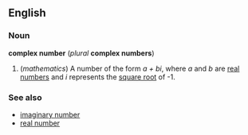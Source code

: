 ==English==
===Noun===
'''complex number''' (''plural'' '''complex numbers''')

#(''mathematics'') A number of the form ''a + bi'', where ''a'' and ''b'' are [[real number]]s and ''i'' represents the [[square root]] of -1.

===See also===
*[[imaginary number]]
*[[real number]]
